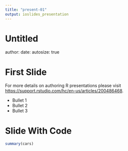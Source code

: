 ```yaml
---
title: "present-01"
output: ioslides_presentation
---
```

Untitled
========================================================
author:
date:
autosize: true


First Slide
========================================================

For more details on authoring R presentations please visit <https://support.rstudio.com/hc/en-us/articles/200486468>.

- Bullet 1
- Bullet 2
- Bullet 3

Slide With Code
========================================================

```r
summary(cars)
```